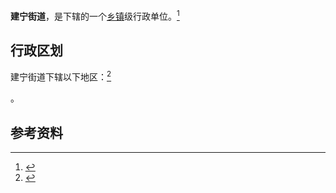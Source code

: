 {{中国乡级行政区|53/03/02/002/000}}

'''建宁街道'''，是{{PRC admin/fullname|53/03/02/002/000|3}}下辖的一个[[乡镇|乡镇]]级行政单位。<ref>{{PRC admin/ref sgc|{{PRC admin/parent|53/03/02/002/000}}}}</ref>

== 行政区划 ==

建宁街道下辖以下地区：<ref>{{PRC admin/ref sgc|53/03/02/002/000}}</ref>

{{PRC admin/children|53/03/02/002/000}}。

== 参考资料 ==

{{reflist}}

{{行政区划小作品}}
{{PRC admin/navcat|53/03/02/002/000}}